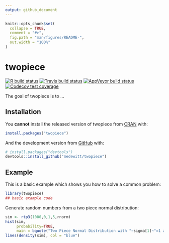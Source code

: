 ```yaml
---
output: github_document
---
```


<!-- README.md is generated from README.Rmd. Please edit that file -->

```r
knitr::opts_chunk$set(
  collapse = TRUE,
  comment = "#>",
  fig.path = "man/figures/README-",
  out.width = "100%"
)
```

# twopiece

<!-- badges: start -->
[![R build status](https://github.com/medewitt/twopiece/workflows/R-CMD-check/badge.svg)](https://github.com/medewitt/twopiece)
[![Travis build status](https://travis-ci.org/medewitt/twopiece.svg?branch=master)](https://travis-ci.org/medewitt/twopiece)
[![AppVeyor build status](https://ci.appveyor.com/api/projects/status/github/medewitt/twopiece?branch=master&svg=true)](https://ci.appveyor.com/project/medewitt/twopiece)
[![Codecov test coverage](https://codecov.io/gh/medewitt/twopiece/branch/master/graph/badge.svg)](https://codecov.io/gh/medewitt/twopiece?branch=master)
<!-- badges: end -->


The goal of twopiece is to ...

## Installation

You **cannot** install the released version of twopiece from [CRAN](https://CRAN.R-project.org) with:

``` r
install.packages("twopiece")
```

And the development version from [GitHub](https://github.com/) with:

``` r
# install.packages("devtools")
devtools::install_github("medewitt/twopiece")
```
## Example

This is a basic example which shows you how to solve a common problem:

```r
library(twopiece)
## basic example code
```

Generate random numbers from a two piece normal distribution:

```r
sim <- rtp3(1000,0,1,5,rnorm)
hist(sim,
     probability=TRUE, 
     main = bquote("Two Piece Normal Distribution with "~sigma[1]~"=1 and "~sigma[2]~"=5"))
lines(density(sim), col = "blue")
```

